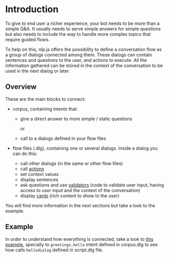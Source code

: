 # Introduction

To give to end user a richer experience, your bot needs to be more than a simple Q&A. It usually needs to serve simple answers for simple questions but also needs to include the way to handle more complex topics that require guided flows. 

To help on this, nlp.js offers the possibility to define a conversation flow as a group of dialogs connected among them. These dialogs can contain sentences and questions to the user, and actions to execute. All the information gathered can be stored in the context of the conversation to be used in the next dialog or later.

## Overview

These are the main blocks to connect:

- corpus, containing intents that:
  - give a direct answer to more simple / static questions

    or

  - call to a dialogs defined in your flow files

- flow files (.dlg), containing one or several dialogs. Inside a dialog you can do this:
   - call other dialogs (in the same or other flow files)
   - call [actions](/bot-orchestration/custom_actions)
   - set context values
   - display sentences
   - ask questions and use [validators](bot-orchestration/custom_validators) (code to validate user input, having access to user input and the context of the conversation)
   - display [cards](bot-orchestration/cards_usage) (rich content to show to the user)

You will find more information in the next sections but take a look to the example.

## Example

In order to understand how everything is connected, take a look to [this example](https://github.com/jesus-seijas-sp/nlpjs-examples/tree/master/04.bot), specially to `greetings.hello` intent defined in corpus.dlg to see how calls `hellodialog` defined in script.dlg file.
